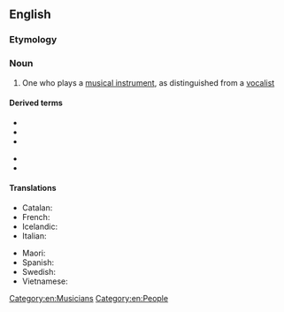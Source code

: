 ==English==

===Etymology===
{{suffix|en|instrumental|ist}}

===Noun===
{{en-noun}}

# One who plays a [[musical instrument]], as distinguished from a [[vocalist]]

====Derived terms====
{{der-top}}
* {{l|en|brass instrumentalist}}
* {{l|en|multi-instrumentalist}}
* {{l|en|reed instrumentalist}}
{{der-mid}}
* {{l|en|string instrumentalist}}
* {{l|en|wind instrumentalist}}
{{der-bottom}}

====Translations====
{{trans-top|one who plays a musical instrument}}
* Catalan: {{t|ca|instrumentista|m|f}}
* French: {{t+|fr|instrumentiste|m|f}}
* Icelandic: {{t|is|hljóðfæraleikari|m}}
* Italian: {{t+|it|strumentista|m|f}}
{{trans-mid}}
* Maori: {{t|mi|kaiwhakatangi}}
* Spanish: {{t|es|instrumentista|m|f}}
* Swedish: {{t|sv|instrumentalist|c}}
* Vietnamese: {{t+|vi|nhạc công}}
{{trans-bottom}}

[[Category:en:Musicians]]
[[Category:en:People]]
